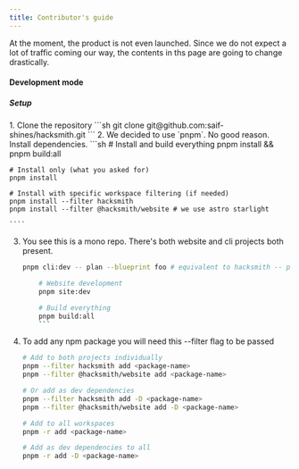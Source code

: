 ```yaml
---
title: Contributor's guide
---
```



At the moment, the product is not even launched. Since we do not expect a lot of traffic coming our way, the contents in ths page are going to change drastically.

#### Development mode

##### Setup

<Steps>
1. Clone the repository
   ```sh
   git clone git@github.com:saif-shines/hacksmith.git
   ```
2. We decided to use `pnpm`. No good reason. Install dependencies.
   ```sh
    # Install and build everything
    pnpm install && pnpm build:all

    # Install only (what you asked for)
    pnpm install

    # Install with specific workspace filtering (if needed)
    pnpm install --filter hacksmith
    pnpm install --filter @hacksmith/website # we use astro starlight

    ````

3.  You see this is a mono repo. There's both website and cli projects both present.

    ````sh # CLI development
    pnpm cli:dev -- plan --blueprint foo # equivalent to hacksmith -- plan --blueprint foo

        # Website development
        pnpm site:dev

        # Build everything
        pnpm build:all
        ```
    ````

4.  To add any npm package you will need this --filter flag to be passed

    ```sh
    # Add to both projects individually
    pnpm --filter hacksmith add <package-name>
    pnpm --filter @hacksmith/website add <package-name>

    # Or add as dev dependencies
    pnpm --filter hacksmith add -D <package-name>
    pnpm --filter @hacksmith/website add -D <package-name>

    # Add to all workspaces
    pnpm -r add <package-name>

    # Add as dev dependencies to all
    pnpm -r add -D <package-name>
    ```

  </Steps>

